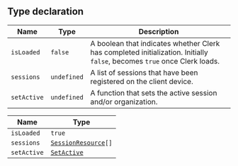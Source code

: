 ## Type declaration

| Name        | Type        | Description                                                                                                              |
| ----------- | ----------- | ------------------------------------------------------------------------------------------------------------------------ |
| `isLoaded`  | `false`     | A boolean that indicates whether Clerk has completed initialization. Initially `false`, becomes `true` once Clerk loads. |
| `sessions`  | `undefined` | A list of sessions that have been registered on the client device.                                                       |
| `setActive` | `undefined` | A function that sets the active session and/or organization.                                                             |

| Name        | Type                                                                  |
| ----------- | --------------------------------------------------------------------- |
| `isLoaded`  | `true`                                                                |
| `sessions`  | <code>[SessionResource](/docs/references/javascript/session)[]</code> |
| `setActive` | [`SetActive`](set-active.mdx)                                         |
